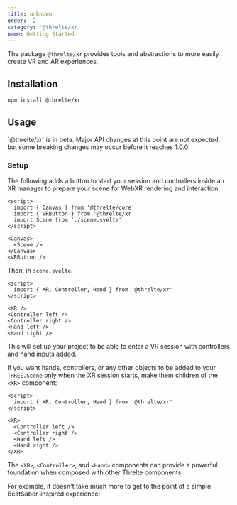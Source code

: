 ```yaml
---
title: unknown
order: -2
category: '@threlte/xr'
name: Getting Started
---
```


The package `@threlte/xr` provides tools and abstractions to more easily create VR and AR experiences.

## Installation

```bash title="Terminal"
npm install @threlte/xr
```

## Usage

<Tip type="experimental">
  `@threlte/xr` is in beta. Major API changes at this point are not expected, but some breaking
  changes may occur before it reaches 1.0.0.
</Tip>

### Setup

The following adds a button to start your session and controllers inside an XR manager to prepare your scene for WebXR rendering and interaction.

```svelte title="Scene.svelte" {3,11}+
<script>
  import { Canvas } from '@threlte/core'
  import { VRButton } from '@threlte/xr'
  import Scene from './scene.svelte'
</script>

<Canvas>
  <Scene />
</Canvas>
<VRButton />
```

Then, in `scene.svelte`:

```svelte
<script>
  import { XR, Controller, Hand } from '@threlte/xr'
</script>

<XR />
<Controller left />
<Controller right />
<Hand left />
<Hand right />
```

This will set up your project to be able to enter a VR session with controllers and hand inputs added.

If you want hands, controllers, or any other objects to be added to your `THREE.Scene` only when the XR session starts, make them children of the `<XR>` component:

```svelte
<script>
  import { XR, Controller, Hand } from '@threlte/xr'
</script>

<XR>
  <Controller left />
  <Controller right />
  <Hand left />
  <Hand right />
</XR>
```

The `<XR>`, `<Controller>`, and `<Hand>` components can provide a powerful foundation when composed with other Threlte components.

For example, it doesn't take much more to get to the point of a simple BeatSaber-inspired experience:

<Example path="xr/bonksaber" />
